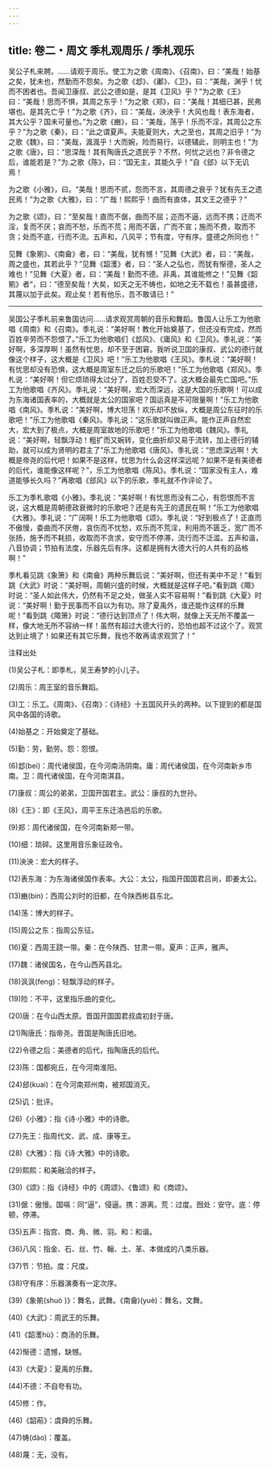 ```yaml
---
---
---
```

title: 卷二・周文 季札观周乐 / 季札观乐
---

吴公子札来聘。……请观于周乐。使工为之歌《周南》、《召南》，曰：“美哉！始基之矣，犹未也，然勤而不怨矣。为之歌《邶》、《鄘》、《卫》，曰：“美哉，渊乎！忧而不困者也。吾闻卫康叔、武公之德如是，是其《卫风》乎？”为之歌《王》曰：“美哉！思而不惧，其周之东乎！”为之歌《郑》，曰：“美哉！其细已甚，民弗堪也。是其先亡乎！”为之歌《齐》，曰：“美哉，泱泱乎！大风也哉！表东海者，其大公乎？国未可量也。”为之歌《豳》，曰：“美哉，荡乎！乐而不淫，其周公之东乎？”为之歌《秦》，曰：“此之谓夏声。夫能夏则大，大之至也，其周之旧乎！”为之歌《魏》，曰：“美哉，渢渢乎！大而婉，险而易行，以德辅此，则明主也！”为之歌《唐》，曰：“思深哉！其有陶唐氏之遗民乎？不然，何忧之远也？非令德之后，谁能若是？”为.之歌《陈》，曰：“国无主，其能久乎！”自《郐》以下无讥焉！

为之歌《小雅》，曰。“美哉！思而不贰，怨而不言，其周德之衰乎？犹有先王之遗民焉！”为之歌《大雅》，曰：“广哉！熙熙乎！曲而有直体，其文王之德乎？”

为之歌《颂》，曰：“至矣哉！直而不倨，曲而不屈；迩而不逼，远而不携；迁而不淫，复而不厌；哀而不愁，乐而不荒；用而不匮，广而不宣；施而不费，取而不贪；处而不底，行而不流。五声和，八风平；节有度，守有序。盛德之所同也！”

见舞《象箾》、《南龠》者，曰：“美哉，犹有憾！”见舞《大武》者，曰：“美哉，周之盛也，其若此乎？”见舞《韶濩》者，曰：“圣人之弘也，而犹有惭德，圣人之难也！”见舞《大夏》者，曰：“美哉！勤而不德。非禹，其谁能修之！”见舞《韶箾》者“，曰：“德至矣哉！大矣，如天之无不帱也，如地之无不载也！虽甚盛德，其蔑以加于此矣。观止矣！若有他乐，吾不敢请已！”

----------------

吴国公子季札前来鲁国访问……请求观赏周朝的音乐和舞蹈。鲁国人让乐工为他歌唱《周南》和《召南》。季礼说：“美好啊！教化开始奠基了，但还没有完成，然而百姓辛劳而不怨恨了。”乐工为他歌唱们《邶风》、《庸风》和《卫风》。季礼说：“美好啊，多深厚啊！虽然有忧思，却不至于困窘。我听说卫国的康叔、武公的德行就像这个样子，这大概是《卫风》吧！”乐工为他歌唱《王风》。季札说：“美好啊！有忧思却没有恐惧，这大概是周室东迁之后的乐歌吧！”乐工为他歌唱《郑风》。季札说：“美好啊！但它烦琐得太过分了，百姓忍受不了。这大概会最先亡国吧。”乐工为他歌唱《齐风》。季礼说：“美好啊，宏大而深远，这是大国的乐歌啊！可以成为东海诸国表率的，大概就是太公的国家吧？国运真是不可限量啊！”乐工为他歌唱《南风》。季札说：“美好啊，博大坦荡！欢乐却不放纵，大概是周公东征时的乐歌吧！”乐工为他歌唱《秦风》。季礼说：“这乐歌就叫做正声。能作正声自然宏大，宏大到了极点，大概是周室故地的乐歌吧！”乐工为他歌唱《魏风》。季礼说：“美好啊，轻飘浮动！粗扩而又婉转，变化曲折却又易于流转，加上德行的辅助，就可以成为贤明的君主了”乐工为他歌唱《唐风》。季礼说：“思虑深远啊！大概是帝尧的后代吧！如果不是这样，忧思为什么会这样深远呢？如果不是有美德者的后代，谁能像这样呢？”，乐工为他歌唱《陈风》。季札说：“国家没有主人，难道能够长久吗？”再歌唱《郐风》以下的乐歌，季礼就不作评论了。

乐工为季札歌唱《小雅》。季礼说：“美好啊！有忧思而没有二心，有怨恨而不言说，这大概是周朝德政衰微时的乐歌吧？还是有先王的遗民在啊！”乐工为他歌唱《大雅》。季礼说：“广阔啊！乐工为他歌唱《颂》。季礼说：“好到极点了！正直而不傲慢，委曲而不厌倦，哀伤而不忧愁，欢乐而不荒淫，利用而不匮乏，宽广而不张扬，施予而不耗损，收取而不贪求，安守而不停滞，流行而不泛滥。五声和谐，八音协调；节拍有法度，乐器先后有序。这都是拥有大德大行的人共有的品格啊！”

季札看见跳《象箫》和《南龠》两种乐舞后说：“美好啊，但还有美中不足！”看到跳《大武》时说：“美好啊，周朝兴盛的时候，大概就是这样子吧。”看到跳《陬》时说：“圣人如此伟大，仍然有不足之处，做圣人实不容易啊！”看到跳《大夏》时说：“美好啊！勤于民事而不自以为有功。除了夏禹外，谁还能作这样的乐舞呢！”看到跳《陬箫》时说：“德行达到顶点了！伟大啊，就像上天无所不覆盖一样，像大地无所不容纳一样！虽然有超过大德大行的，恐怕也超不过这个了。观赏达到止境了！如果还有其它乐舞，我也不敢再请求观赏了！”

注释出处

(1)吴公子札：即季札，吴王寿梦的小儿子。

(2)周乐：周王室的音乐舞蹈。

(3)工：乐工。《周南》、《召南》：《诗经》十五国风开头的两种。以下提到的都是国风中各国的诗歌。

(4)始基之：开始奠定了基础。

(5)勤：劳，勤劳。怨：怨恨。

(6)邶(bei)：周代诸侯国，在今河南汤阴南。庸：周代诸侯国，在今河南新乡市南。卫：周代诸侯国，在今河南淇县。

(7)康叔：周公的弟弟，卫国开国君主。武公：康叔的九世孙。

(8)《王》：即《王风》，周平王东迁洛邑后的乐歌。

(9)郑：周代诸侯国，在今河南新郑一带。

(10)细：琐碎。这里用音乐象征政令。

(11)泱泱：宏大的样子。

(12)表东海：为东海诸侯国作表率。大公：太公，指国开国国君吕尚，即姜太公。

(13)豳(bin)：西周公刘时的旧都，在今陕西彬县东北。

(14)荡：博大的样子。

(15)周公之东：指周公东征。

(16)夏：西周王跷一带。秦：在今陕西、甘肃一带。夏声：正声，雅声。

(17)魏：诸侯国名，在今山西芮县北。

(18)沨沨(feng)：轻飘浮动的样子。

(19)险：不平，这里指乐曲的变化。

(20)唐：在今山西太原。晋国开国国君叔虞初封于唐。

(21)陶唐氏：指帝尧。晋国是陶唐氏旧地。

(22)令德之后：美德者的后代，指陶唐氏的后代。

(23)陈：国都宛丘，在今河南淮阳。

(24)郐(kuai)：在今河南郑州南，被郑国消灭。

(25)讥：批评。

(26)《小雅》：指《诗·小雅》中的诗歌。

(27)先王：指周代文、武、成、康等王。

(28)《大雅》：指《诗·大雅》中的诗歌。

(29)熙熙：和美融洽的样子。

(30)《颂》：指《诗经》中的《周颂》、《鲁颂》和《商颂》。

(31)倨：傲慢。国嗝：同“逼”，侵逼。携：游离。荒：过度。囫处：安守。底：停顿，停滞。

(35)五声：指宫、商、角、微、羽。和：和谐。

(36)八风：指金、石、丝、竹、翰、土、革、本做成的八类乐器。

(37)节：节拍。度：尺度。

(38)守有序：乐器演奏有一定次序。

(39)《象箾(shuò )》：舞名，武舞。《南龠)(yuè)：舞名，文舞。

(40)《大武》：周武王的乐舞。

(41)《韶濩hù》：商汤的乐舞。

(42)惭德：遗憾，缺憾。

(43)《大夏》：夏禹的乐舞。

(44)不德：不自夸有功。

(45)修：作。

(46)《韶萷》：虞舜的乐舞。

(47)帱(dào)：覆盖。

(48)蔑：无，没有。

